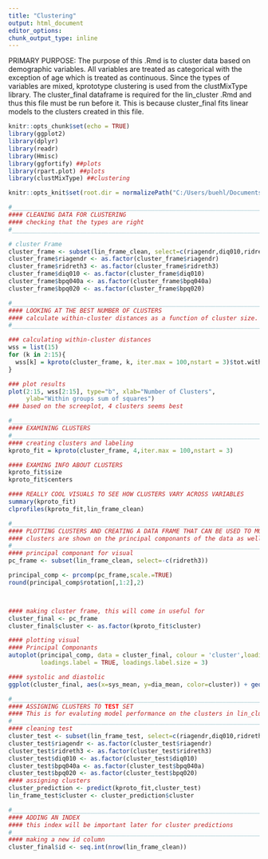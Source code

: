---
title: "Clustering"
output: html_document
editor_options: 
chunk_output_type: inline
---
PRIMARY PURPOSE: 
The purpose of this .Rmd is to cluster data based on demographic variables. All variables are treated as categorical with the exception of age which is treated as continuous. Since the types of variables are mixed, kprototype clustering is used from the clustMixType library. The cluster_final dataframe is required for the lin_cluster .Rmd and thus this file must be run before it. This is because cluster_final fits linear models to the clusters created in this file. 

```{r setup, include=FALSE}
knitr::opts_chunk$set(echo = TRUE)
library(ggplot2)
library(dplyr)
library(readr)
library(Hmisc)
library(ggfortify) ##plots
library(rpart.plot) ##plots 
library(clustMixType) ##clustering 

knitr::opts_knit$set(root.dir = normalizePath("C:/Users/buehl/Documents/classes/senior-research"))
```

```{r}
#___________________________________________________________________________________________________
#### CLEANING DATA FOR CLUSTERING 
#### checking that the types are right
#___________________________________________________________________________________________________

# cluster Frame 
cluster_frame <- subset(lin_frame_clean, select=c(riagendr,diq010,ridreth3,ridageyr,bpq040a, bpq020))
cluster_frame$riagendr <- as.factor(cluster_frame$riagendr)
cluster_frame$ridreth3 <- as.factor(cluster_frame$ridreth3)
cluster_frame$diq010 <- as.factor(cluster_frame$diq010)
cluster_frame$bpq040a <- as.factor(cluster_frame$bpq040a)
cluster_frame$bpq020 <- as.factor(cluster_frame$bpq020)

```

```{r}
#___________________________________________________________________________________________________
#### LOOKING AT THE BEST NUMBER OF CLUSTERS 
#### calculate within-cluster distances as a function of cluster size. This will help determine best number of clusters
#___________________________________________________________________________________________________

### calculating within-cluster distances 
wss = list(15)
for (k in 2:15){ 
  wss[k] = kproto(cluster_frame, k, iter.max = 100,nstart = 3)$tot.withinss
}

### plot results 
plot(2:15, wss[2:15], type="b", xlab="Number of Clusters",
     ylab="Within groups sum of squares")
### based on the screeplot, 4 clusters seems best 
```


```{r}
#___________________________________________________________________________________________________
#### EXAMINING CLUSTERS 
#___________________________________________________________________________________________________
#### creating clusters and labeling 
kproto_fit = kproto(cluster_frame, 4,iter.max = 100,nstart = 3)

#### EXAMING INFO ABOUT CLUSTERS 
kproto_fit$size
kproto_fit$centers

#### REALLY COOL VISUALS TO SEE HOW CLUSTERS VARY ACROSS VARIABLES 
summary(kproto_fit)
clprofiles(kproto_fit,lin_frame_clean)

```



```{r}
#___________________________________________________________________________________________________
#### PLOTTING CLUSTERS AND CREATING A DATA FRAME THAT CAN BE USED TO MODEL CLUSTERS 
#### clusters are shown on the principal componants of the data as well as the systolic and diastolic blood pressure. Additionally, a dataframe is made that can be used to train models on the different clusters. 
#___________________________________________________________________________________________________
#### principal componant for visual 
pc_frame <- subset(lin_frame_clean, select=-c(ridreth3))

principal_comp <- prcomp(pc_frame,scale.=TRUE)
round(principal_comp$rotation[,1:2],2) 



#### making cluster frame, this will come in useful for 
cluster_final <- pc_frame
cluster_final$cluster <- as.factor(kproto_fit$cluster)

#### plotting visual 
#### Principal Componants 
autoplot(principal_comp, data = cluster_final, colour = 'cluster',loadings = TRUE, loadings.colour = 'blue',
         loadings.label = TRUE, loadings.label.size = 3)

#### systolic and diastolic 
ggplot(cluster_final, aes(x=sys_mean, y=dia_mean, color=cluster)) + geom_point()
```

```{r}
#___________________________________________________________________________________________________
#### ASSIGNING CLUSTERS TO TEST SET 
#### This is for evaluting model performance on the clusters in lin_cluster.Rmd 
#___________________________________________________________________________________________________
#### cleaning test 
cluster_test <- subset(lin_frame_test, select=c(riagendr,diq010,ridreth3,ridageyr,bpq040a, bpq020))
cluster_test$riagendr <- as.factor(cluster_test$riagendr)
cluster_test$ridreth3 <- as.factor(cluster_test$ridreth3)
cluster_test$diq010 <- as.factor(cluster_test$diq010)
cluster_test$bpq040a <- as.factor(cluster_test$bpq040a)
cluster_test$bpq020 <- as.factor(cluster_test$bpq020)
#### assigning clusters 
cluster_prediction <- predict(kproto_fit,cluster_test)
lin_frame_test$cluster <- cluster_prediction$cluster 
```


```{r}
#___________________________________________________________________________________________________
#### ADDING AN INDEX 
#### this index will be important later for cluster predictions 
#___________________________________________________________________________________________________
#### making a new id column 
cluster_final$id <- seq.int(nrow(lin_frame_clean))
```






